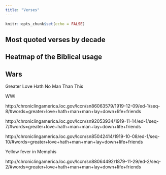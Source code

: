 ```yaml
---
title: "Verses"
---
```


```r
knitr::opts_chunk$set(echo = FALSE)
```


## Most quoted verses by decade

## Heatmap of the Biblical usage

## Wars

Greater Love Hath No Man Than This

WWI

http://chroniclingamerica.loc.gov/lccn/sn86063579/1919-12-09/ed-1/seq-8/#words=greater+love+hath+man+man+lay+down+life+friends

http://chroniclingamerica.loc.gov/lccn/sn92053934/1919-11-14/ed-1/seq-7/#words=greater+love+hath+man+man+lay+down+life+friends

http://chroniclingamerica.loc.gov/lccn/sn85042414/1919-10-08/ed-1/seq-10/#words=greater+love+hath+man+man+lay+down+life+friends

Yellow fever in Memphis

http://chroniclingamerica.loc.gov/lccn/sn88064492/1879-11-29/ed-2/seq-2/#words=greater+love+hath+man+man+lay+down+life+friends
